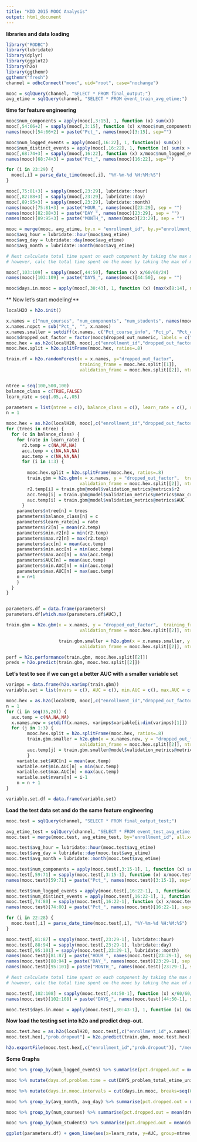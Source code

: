 ```yaml
---
title: "KDD 2015 MOOC Analysis"
output: html_document
---
```


**libraries and data loading**

```r
library("RODBC")
library(lubridate)
library(dplyr)
library(ggplot2)
library(h2o)
library(ggthemr)
ggthemr("fresh")
channel = odbcConnect("mooc", uid="root", case="nochange")

mooc = sqlQuery(channel, "SELECT * FROM final_output;")
avg_etime = sqlQuery(channel, "SELECT * FROM event_train_avg_etime;")
```

**time for feature engineering**

```r
mooc$num_components = apply(mooc[,3:15], 1, function (x) sum(x))
mooc[,54:66+2] = sapply(mooc[,3:15], function (x) x/mooc$num_components)
names(mooc)[54:66+2] = paste("Pct_", names(mooc)[3:15], sep="")

mooc$num_logged_events = apply(mooc[,16:22], 1, function(x) sum(x))
mooc$num_distinct_events = apply(mooc[,16:22], 1, function (x) sum(x > 0))
mooc[,68:74+3] = sapply(mooc[,16:22], function (x) x/mooc$num_logged_events)
names(mooc)[68:74+3] = paste("Pct_", names(mooc)[16:22], sep="")

for (i in 23:29) {
  mooc[,i] = parse_date_time(mooc[,i], "%Y-%m-%d %H:%M:%S")
}

mooc[,75:81+3] = sapply(mooc[,23:29], lubridate::hour)
mooc[,82:88+3] = sapply(mooc[,23:29], lubridate::day)
mooc[,89:95+3] = sapply(mooc[,23:29], lubridate::month)
names(mooc)[75:81+3] = paste("HOUR_", names(mooc)[23:29], sep = "")
names(mooc)[82:88+3] = paste("DAY_", names(mooc)[23:29], sep = "")
names(mooc)[89:95+3] = paste("MONTH_", names(mooc)[23:29], sep = "")

mooc = merge(mooc, avg_etime, by.x = "enrollment_id", by.y="enrollment_id", all.x=TRUE)
mooc$avg_hour = lubridate::hour(mooc$avg_etime)
mooc$avg_day = lubridate::day(mooc$avg_etime)
mooc$avg_month = lubridate::month(mooc$avg_etime)

# Next calculate total time spent on each component by taking the max minus the min unix times and dividing by 60/60/24 to get number of days. (already done but it is still in unix time)
# however, calc the total time spent on the mooc by taking the max of maxes and subtract from that the min of the mins

mooc[,103:109] = sapply(mooc[,44:50], function (x) x/60/60/24)
names(mooc)[103:109] = paste("DAYS_", names(mooc)[44:50], sep = "")

mooc$days.in.mooc = apply(mooc[,30:43], 1, function (x) (max(x[8:14], na.rm=TRUE) - min(x[1:7], na.rm=TRUE))/60/60/24)
```

** Now let's start modeling!**

```r
localH2O = h2o.init()

x.names = c("num_courses", "num_components", "num_students", names(mooc)[c(56:77,103:109)], "days.in.mooc", "avg_hour", "avg_day", "avg_month")
x.names.nopct = sub("Pct_", "", x.names)
x.names.smaller = setdiff(x.names, c("Pct_course_info", "Pct_p", "Pct_combinedopenended","Pct_course","DAYS_wiki_total_etime_unix"))
mooc$dropped_out_factor = factor(mooc$dropped_out_numeric, labels = c("stayed","dropped out"))
mooc.hex = as.h2o(localH2O, mooc[,c("enrollment_id","dropped_out_factor",x.names)])
mooc.hex.split = h2o.splitFrame(mooc.hex, ratios=.8)

train.rf = h2o.randomForest(x = x.names, y="dropped_out_factor",
                            training_frame = mooc.hex.split[[1]],
                            validation_frame = mooc.hex.split[[2]], ntrees = 300, mtries=8, balance_classes = TRUE)


ntree = seq(100,500,100)
balance_class = c(TRUE,FALSE)
learn_rate = seq(.05,.4,.05)

parameters = list(ntree = c(), balance_class = c(), learn_rate = c(), r2 = c(), min.r2 = c(), max.r2 = c(), acc = c(), min.acc = c(), max.acc = c(), AUC = c(), min.AUC = c(), max.AUC = c())
n = 1

mooc.hex = as.h2o(localH2O, mooc[,c("enrollment_id","dropped_out_factor",x.names)])
for (trees in ntree) {
  for (c in balance_class) {
    for (rate in learn_rate) {
      r2.temp = c(NA,NA,NA)
      acc.temp = c(NA,NA,NA)
      auc.temp = c(NA,NA,NA)
      for (i in 1:3) {
        
        mooc.hex.split = h2o.splitFrame(mooc.hex, ratios=.8)   
        train.gbm = h2o.gbm(x = x.names, y = "dropped_out_factor",  training_frame = mooc.hex.split[[1]],
                            validation_frame = mooc.hex.split[[2]], ntrees = trees, balance_classes = c, learn_rate = rate)
        r2.temp[i] = train.gbm@model$validation_metrics@metrics$r2
        acc.temp[i] = train.gbm@model$validation_metrics@metrics$max_criteria_and_metric_scores[4,3]
        auc.temp[i] = train.gbm@model$validation_metrics@metrics$AUC
      }
    parameters$ntree[n] = trees
    parameters$balance_class[n] = c
    parameters$learn_rate[n] = rate
    parameters$r2[n] = mean(r2.temp)
    parameters$min.r2[n] = min(r2.temp)
    parameters$max.r2[n] = max(r2.temp)
    parameters$acc[n] = mean(acc.temp)
    parameters$min.acc[n] = min(acc.temp)
    parameters$max.acc[n] = max(acc.temp)
    parameters$AUC[n] = mean(auc.temp)
    parameters$min.AUC[n] = min(auc.temp)
    parameters$max.AUC[n] = max(auc.temp)
    n = n+1
    }
  }
}


parameters.df = data.frame(parameters)
parameters.df[which.max(parameters.df$AUC),]

train.gbm = h2o.gbm(x = x.names, y = "dropped_out_factor",  training_frame = mooc.hex.split[[1]],
                            validation_frame = mooc.hex.split[[2]], ntrees = 500, balance_classes = FALSE, learn_rate = .05)

                    train.gbm.smaller = h2o.gbm(x = x.names.smaller, y = "dropped_out_factor",  training_frame = mooc.hex.split[[1]],
                            validation_frame = mooc.hex.split[[2]], ntrees = 300, balance_classes = TRUE)

perf = h2o.performance(train.gbm, mooc.hex.split[[2]])
preds = h2o.predict(train.gbm, mooc.hex.split[[2]])

```

**Let's test to see if we can get a better AUC with a smaller variable set**
```r
varimps = data.frame(h2o.varimp(train.gbm))
variable.set = list(nvars = c(), AUC = c(), min.AUC = c(), max.AUC = c())

mooc.hex = as.h2o(localH2O, mooc[,c("enrollment_id","dropped_out_factor",x.names)])
n = 1
for (i in seq(35,20)) {
  auc.temp = c(NA,NA,NA)
  x.names.new = setdiff(x.names, varimps$variable[i:dim(varimps)[1]])
  for (j in 1:3) {
        mooc.hex.split = h2o.splitFrame(mooc.hex, ratios=.8)  
        train.gbm.smaller = h2o.gbm(x = x.names.new, y = "dropped_out_factor",  training_frame = mooc.hex.split[[1]],
                            validation_frame = mooc.hex.split[[2]], ntrees = 500, balance_classes = FALSE, learn_rate = .05)
        auc.temp[j] = train.gbm.smaller@model$validation_metrics@metrics$AUC
        }
    variable.set$AUC[n] = mean(auc.temp)
    variable.set$min.AUC[n] = min(auc.temp)
    variable.set$max.AUC[n] = max(auc.temp)
    variable.set$nvars[n] = i-1
    n = n + 1
}

variable.set.df = data.frame(variable.set)
```

**Load the test data set and do the same feature engineering**

```r
mooc.test = sqlQuery(channel, "SELECT * FROM final_output_test;")

avg_etime_test = sqlQuery(channel, "SELECT * FROM event_test_avg_etime;")
mooc.test = merge(mooc.test, avg_etime_test, by="enrollment_id", all.x= TRUE)

mooc.test$avg_hour = lubridate::hour(mooc.test$avg_etime)
mooc.test$avg_day = lubridate::day(mooc.test$avg_etime)
mooc.test$avg_month = lubridate::month(mooc.test$avg_etime)

mooc.test$num_components = apply(mooc.test[,3:15-1], 1, function (x) sum(x))
mooc.test[,59:71] = sapply(mooc.test[,3:15-1], function (x) x/mooc.test$num_components)
names(mooc.test)[59:71] = paste("Pct_", names(mooc.test)[3:15-1], sep="")

mooc.test$num_logged_events = apply(mooc.test[,16:22-1], 1, function(x) sum(x))
mooc.test$num_distinct_events = apply(mooc.test[,16:22-1], 1, function (x) sum(x > 0))
mooc.test[,74:80] = sapply(mooc.test[,16:22-1], function (x) x/mooc.test$num_logged_events)
names(mooc.test)[74:80] = paste("Pct_", names(mooc.test)[16:22-1], sep="")

for (i in 22:28) {
  mooc.test[,i] = parse_date_time(mooc.test[,i], "%Y-%m-%d %H:%M:%S")
}

mooc.test[,81:87] = sapply(mooc.test[,23:29-1], lubridate::hour)
mooc.test[,88:94] = sapply(mooc.test[,23:29-1], lubridate::day)
mooc.test[,95:101] = sapply(mooc.test[,23:29-1], lubridate::month)
names(mooc.test)[81:87] = paste("HOUR_", names(mooc.test)[23:29-1], sep = "")
names(mooc.test)[88:94] = paste("DAY_", names(mooc.test)[23:29-1], sep = "")
names(mooc.test)[95:101] = paste("MONTH_", names(mooc.test)[23:29-1], sep = "")

# Next calculate total time spent on each component by taking the max minus the min unix times and dividing by 60/60/24 to get number of days. (already done but it is still in unix time)
# however, calc the total time spent on the mooc by taking the max of maxes and subtract from that the min of the mins

mooc.test[,102:108] = sapply(mooc.test[,44:50-1], function (x) x/60/60/24)
names(mooc.test)[102:108] = paste("DAYS_", names(mooc.test)[44:50-1], sep = "")

mooc.test$days.in.mooc = apply(mooc.test[,30:43-1], 1, function (x) (max(x[8:14], na.rm=TRUE) - min(x[1:7], na.rm=TRUE))/60/60/24)
```

**Now load the testing set into h2o and predict drop-out.**

```r
mooc.test.hex = as.h2o(localH2O, mooc.test[,c("enrollment_id",x.names)])
mooc.test.hex[,"prob.dropout"] = h2o.predict(train.gbm, mooc.test.hex)[,2]

h2o.exportFile(mooc.test.hex[,c("enrollment_id","prob.dropout")], "/media/altHD/KDD2015/mooc_test_predictions.csv", force = TRUE)
```

**Some Graphs**

```r
mooc %>% group_by(num_logged_events) %>% summarise(pct.dropped.out = mean(dropped_out_numeric)) %>% ggplot(.) + geom_point(aes(x=num_logged_events, y=pct.dropped.out), stat="identity") + ggtitle("Proportion of MOOC students who dropped out \nby # of logged online interactions with the website.") + geom_smooth(aes(x=num_logged_events, y=pct.dropped.out), colour="dark blue", fill="blue") + scale_x_continuous(limits=c(0,1500))

mooc %>% mutate(days.of.problem.time = cut(DAYS_problem_total_etime_unix, breaks=seq(0,30,6), labels = c("0 - 6", "7 - 12", "13 - 18", "19 - 24", "25 - 30")))  %>% group_by(days.of.problem.time) %>% summarise(pct.dropped.out = mean(dropped_out_numeric)) %>% ggplot(.) + geom_point(aes(x=days.of.problem.time, y=pct.dropped.out), stat="identity", size=5) + ggtitle("Proportion of MOOC students who dropped out \nby # of logged days from first problem entry to last")

mooc %>% mutate(days.in.mooc.intervals = cut(days.in.mooc, breaks=seq(0,30,6), labels = c("0 - 6", "7 - 12", "13 - 18", "19 - 24", "25 - 30")))  %>% group_by(days.in.mooc.intervals) %>% summarise(pct.dropped.out = mean(dropped_out_numeric)) %>% ggplot(.) + geom_point(aes(x=days.in.mooc.intervals, y=pct.dropped.out), stat="identity", size=5) + ggtitle("Proportion of MOOC students who dropped out \nby # of logged days from first to last day of logged events")

mooc %>% group_by(avg_month, avg_day) %>% summarise(pct.dropped.out = mean(dropped_out_numeric)) %>% ggplot(.) + geom_point(aes(x=avg_day, y=pct.dropped.out), stat="identity", alpha=.4, size=4) + ggtitle("Proportion of MOOC students who dropped out \nby average month and day of logged events") + scale_color_discrete() + facet_grid(~avg_month) + geom_smooth(aes(x=avg_day, y=pct.dropped.out),se=FALSE, colour="dark blue")

mooc %>% group_by(num_courses) %>% summarise(pct.dropped.out = mean(dropped_out_numeric)) %>% ggplot(.) + geom_point(aes(x=num_courses, y=pct.dropped.out), stat="identity", alpha=.4, size=4) + ggtitle("Proportion of MOOC students who dropped out \nby number of courses taken per student") + scale_color_discrete() + geom_smooth(aes(x=num_courses, y=pct.dropped.out),se=FALSE, colour="dark blue")

mooc %>% group_by(num_students) %>% summarise(pct.dropped.out = mean(dropped_out_numeric)) %>% ggplot(.) + geom_point(aes(x=num_students, y=pct.dropped.out), stat="identity", alpha=.4, size=4) + ggtitle("Proportion of MOOC students who dropped out \nby number of students per course") + scale_color_discrete() + geom_smooth(aes(x=num_students, y=pct.dropped.out),se=FALSE, colour="dark blue")

ggplot(parameters.df) + geom_line(aes(x=learn_rate, y=AUC, group=ntree, colour=ntree)) + facet_grid(~balance_class) + geom_point(aes(x=learn_rate, y=AUC, colour = ntree),size=3) + scale_color_gradient2() + ggtitle("Model Validation Performance (Area Under Curve) According to Tuning Parameters") + scale_x_continuous(breaks=seq(.05,.4,.05))
```
